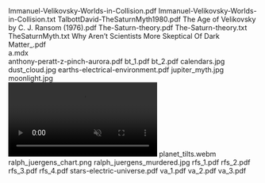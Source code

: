     
<EmbedFile src={PDF_Immanuel_Velikovsky_Worlds_in_Collision_pdf} className="w-full md:w-[24rem] md:h-[36rem] float-right sm:m-1 sm:ml-4">
	Immanuel-Velikovsky-Worlds-in-Collision.pdf
</EmbedFile>
<EmbedFile src={TXT_Immanuel_Velikovsky_Worlds_in_Collision_txt} className="w-full md:w-[24rem] md:h-[36rem] float-left sm:m-1 sm:mr-4">
	Immanuel-Velikovsky-Worlds-in-Collision.txt
</EmbedFile>
<EmbedFile src={PDF_TalbottDavid_TheSaturnMyth1980_pdf} className="w-full md:w-[24rem] md:h-[36rem] float-right sm:m-1 sm:ml-4">
	TalbottDavid-TheSaturnMyth1980.pdf
</EmbedFile>
<EmbedFile src={PDF_The_Age_of_Velikovsky_by_C__J__Ransom__1976__pdf} className="w-full md:w-[24rem] md:h-[36rem] float-left sm:m-1 sm:mr-4">
	The Age of Velikovsky by C. J. Ransom (1976).pdf
</EmbedFile>
<EmbedFile src={PDF_The_Saturn_theory_pdf} className="w-full md:w-[24rem] md:h-[36rem] float-right sm:m-1 sm:ml-4">
	The-Saturn-theory.pdf
</EmbedFile>
<EmbedFile src={TXT_The_Saturn_theory_txt} className="w-full md:w-[24rem] md:h-[36rem] float-left sm:m-1 sm:mr-4">
	The-Saturn-theory.txt
</EmbedFile>
<EmbedFile src={TXT_TheSaturnMyth_txt} className="w-full md:w-[24rem] md:h-[36rem] float-right sm:m-1 sm:ml-4">
	TheSaturnMyth.txt
</EmbedFile>
<EmbedFile src={PDF_Why_Aren_t_Scientists_More_Skeptical_Of_Dark_Matter__pdf} className="w-full md:w-[24rem] md:h-[36rem] float-left sm:m-1 sm:mr-4">
	Why Aren’t Scientists More Skeptical Of Dark Matter_.pdf
</EmbedFile>
<div className="w-full md:max-w-[80rem] float-right italic">
	<MDX_a_mdx />
	a.mdx
</div>
<EmbedFile src={PDF_anthony_peratt_z_pinch_aurora_pdf} className="w-full md:w-[24rem] md:h-[36rem] float-right sm:m-1 sm:ml-4">
	anthony-peratt-z-pinch-aurora.pdf
</EmbedFile>
<EmbedFile src={PDF_bt_1_pdf} className="w-full md:w-[24rem] md:h-[36rem] float-left sm:m-1 sm:mr-4">
	bt_1.pdf
</EmbedFile>
<EmbedFile src={PDF_bt_2_pdf} className="w-full md:w-[24rem] md:h-[36rem] float-right sm:m-1 sm:ml-4">
	bt_2.pdf
</EmbedFile>
<PopImage className="sm:float-left clear-left m-auto sm:m-1 sm:mr-4" src={JPG_calendars_jpg} width={384} alt="calendars.jpg">
	calendars.jpg
</PopImage>
<PopImage className="sm:float-right clear-right m-auto sm:m-1 sm:ml-4" src={JPG_dust_cloud_jpg} width={384} alt="dust_cloud.jpg">
	dust_cloud.jpg
</PopImage>
<EmbedFile src={PDF_earths_electrical_environment_pdf} className="w-full md:w-[24rem] md:h-[36rem] float-left sm:m-1 sm:mr-4">
	earths-electrical-environment.pdf
</EmbedFile>
<PopImage className="sm:float-right clear-right m-auto sm:m-1 sm:ml-4" src={JPG_jupiter_myth_jpg} width={384} alt="jupiter_myth.jpg">
	jupiter_myth.jpg
</PopImage>
<PopImage className="sm:float-left clear-left m-auto sm:m-1 sm:mr-4" src={JPG_moonlight_jpg} width={384} alt="moonlight.jpg">
	moonlight.jpg
</PopImage>
<div className="sm:float-right clear-right m-auto sm:m-1 sm:ml-4">
	<video controls autoPlay muted loop>
		<source {...WEBM_planet_tilts_webm}/>
	</video>
	planet_tilts.webm
</div>
<PopImage className="sm:float-left clear-left m-auto sm:m-1 sm:mr-4" src={PNG_ralph_juergens_chart_png} width={384} alt="ralph_juergens_chart.png">
	ralph_juergens_chart.png
</PopImage>
<PopImage className="sm:float-right clear-right m-auto sm:m-1 sm:ml-4" src={JPG_ralph_juergens_murdered_jpg} width={384} alt="ralph_juergens_murdered.jpg">
	ralph_juergens_murdered.jpg
</PopImage>
<EmbedFile src={PDF_rfs_1_pdf} className="w-full md:w-[24rem] md:h-[36rem] float-left sm:m-1 sm:mr-4">
	rfs_1.pdf
</EmbedFile>
<EmbedFile src={PDF_rfs_2_pdf} className="w-full md:w-[24rem] md:h-[36rem] float-right sm:m-1 sm:ml-4">
	rfs_2.pdf
</EmbedFile>
<EmbedFile src={PDF_rfs_3_pdf} className="w-full md:w-[24rem] md:h-[36rem] float-left sm:m-1 sm:mr-4">
	rfs_3.pdf
</EmbedFile>
<EmbedFile src={PDF_rfs_4_pdf} className="w-full md:w-[24rem] md:h-[36rem] float-right sm:m-1 sm:ml-4">
	rfs_4.pdf
</EmbedFile>
<EmbedFile src={PDF_stars_electric_universe_pdf} className="w-full md:w-[24rem] md:h-[36rem] float-left sm:m-1 sm:mr-4">
	stars-electric-universe.pdf
</EmbedFile>
<EmbedFile src={PDF_va_1_pdf} className="w-full md:w-[24rem] md:h-[36rem] float-right sm:m-1 sm:ml-4">
	va_1.pdf
</EmbedFile>
<EmbedFile src={PDF_va_2_pdf} className="w-full md:w-[24rem] md:h-[36rem] float-left sm:m-1 sm:mr-4">
	va_2.pdf
</EmbedFile>
<EmbedFile src={PDF_va_3_pdf} className="w-full md:w-[24rem] md:h-[36rem] float-right sm:m-1 sm:ml-4">
	va_3.pdf
</EmbedFile>
